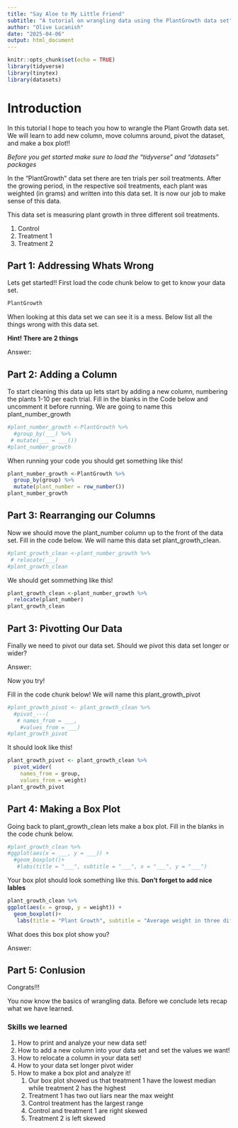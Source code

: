 ```yaml
---
title: "Say Aloe to My Little Friend"
subtitle: "A tutorial on wrangling data using the PlantGrowth data set"
author: "Olive Lucanish"
date: "2025-04-06"
output: html_document
---
```


```r
knitr::opts_chunk$set(echo = TRUE)
library(tidyverse)
library(tinytex)
library(datasets)
```

# Introduction
In this tutorial I hope to teach you how to wrangle the Plant Growth data set. We will learn to add new column, move columns around, pivot the dataset, and make a box plot!!

*Before you get started make sure to load the "tidyverse" and "datasets" packages*

In the "PlantGrowth" data set there are ten trials per soil treatments. After the growing period, in the respective soil treatments, each plant was weighted (in grams) and written into this data set. It is now our job to make sense of this data.

This data set is measuring plant growth in three different soil treatments.

1. Control
1. Treatment 1
1. Treatment 2



## Part 1: Addressing Whats Wrong
Lets get started!!
First load the code chunk below to get to know your data set.


```r
PlantGrowth
```
When looking at this data set we can see it is a mess. Below list all the things wrong with this data set. 

**Hint! There are 2 things**

Answer:

## Part 2: Adding a Column
To start cleaning this data up lets start by adding a new column, numbering the plants 1-10 per each trial. Fill in the blanks in the Code below and uncomment it before running. We are going to name this plant_number_growth

```r
#plant_number_growth <-PlantGrowth %>% 
  #group_by(___) %>% 
 # mutate(___ = ___())
#plant_number_growth
```
When running your code you should get something like this!
```r
plant_number_growth <-PlantGrowth %>% 
  group_by(group) %>% 
  mutate(plant_number = row_number())
plant_number_growth
```

## Part 3: Rearranging our Columns
Now we should move the plant_number column up to the front of the data set. Fill in the code below. We will name this data set plant_growth_clean.

```r
#plant_growth_clean <-plant_number_growth %>% 
 # relocate(___)
#plant_growth_clean
```
We should get sommething like this!
```r
plant_growth_clean <-plant_number_growth %>% 
  relocate(plant_number)
plant_growth_clean
```
## Part 3: Pivotting Our Data

Finally we need to pivot our data set. Should we pivot this data set longer or wider?

Answer:

Now you try!

Fill in the code chunk below! We will name this plant_growth_pivot

```r
#plant_growth_pivot <- plant_growth_clean %>% 
  #pivot_---(
   # names_from = ___,
    #values_from = ___)
#plant_growth_pivot
```
It should look like this!
```r
plant_growth_pivot <- plant_growth_clean %>% 
  pivot_wider(
    names_from = group,
    values_from = weight)
plant_growth_pivot
```
## Part 4: Making a Box Plot
Going back to plant_growth_clean lets make a box plot. Fill in the blanks in the code chunk below.

```r
#plant_growth_clean %>% 
#ggplot(aes(x = ___, y = ___)) +
  #geom_boxplot()+
   #labs(title = "___", subtitle = "___", x = "___", y = "___")
```
Your box plot should look something like this.
**Don't forget to add nice lables**
```r
plant_growth_clean %>% 
ggplot(aes(x = group, y = weight)) +
  geom_boxplot()+
   labs(title = "Plant Growth", subtitle = "Average weight in three different soil treatments", x = "Treatment", y = "Weight(g)")
```

What does this box plot show you?

Answer:

## Part 5: Conlusion

Congrats!!!

You now know the basics of wrangling data. Before we conclude lets recap what we have learned. 

### Skills we learned

1. How to print and analyze your new data set!
1.  How to add a new column into your data set and set the values we want!
1. How to relocate a column in your data set!
1. How to your data set longer pivot wider 
1. How to make a box plot and analyze it!
    1. Our box plot showed us that treatment 1 have the lowest median while treatment 2       has the highest
    1. Treatment 1 has two out liars near the max weight
    1. Control treatment has the largest range
    1. Control and treatment 1 are right skewed
    1. Treatment 2 is left skewed